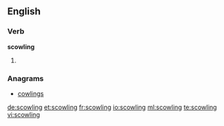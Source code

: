 ==English==

===Verb===
'''scowling'''

# {{present participle of|scowl}}

===Anagrams===
* [[cowlings#English|cowlings]]

[[de:scowling]]
[[et:scowling]]
[[fr:scowling]]
[[io:scowling]]
[[ml:scowling]]
[[te:scowling]]
[[vi:scowling]]